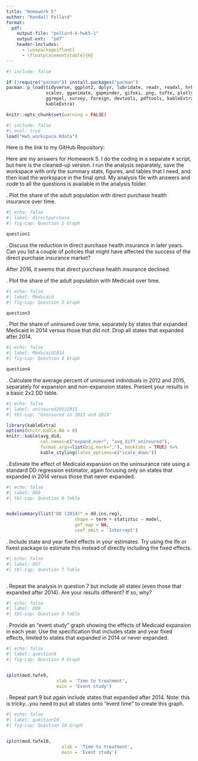```yaml
---
title: "Homework 5"
author: "Kendall Pollard"
format:
  pdf:
    output-file: "pollard-k-hwk5-1"
    output-ext:  "pdf"
    header-includes:
      - \usepackage{float}
      - \floatplacement{table}{H}
---
```



```r
#| include: false

if (!require("pacman")) install.packages("pacman")
pacman::p_load(tidyverse, ggplot2, dplyr, lubridate, readr, readxl, hrbrthemes, fixest,
               scales, gganimate, gapminder, gifski, png, tufte, plotly, OECD,
               ggrepel, survey, foreign, devtools, pdftools, kableExtra, modelsummary,
               kableExtra)
```


```r
knitr::opts_chunk$set(warning = FALSE)
```


```r
#| include: false
#| eval: true
load("Hw5_workspace.Rdata")
```

Here is the link to my GitHub Repository:

Here are my answers for Homework 5. I do the coding in a separate `R` script, but here is the cleaned-up version. I run the analysis separately, save the workspace with only the summary stats, figures, and tables that I need, and then load the workspace in the final qmd. My analysis file with answers and code to all the questions is available in the analysis folder. 

\newpage 

\vspace{.2in}
\noindent 1. Plot the share of the adult population with direct purchase health insurance over time. <br>

```r
#| echo: false
#| label: directpurchase
#| fig-cap: Question 1 Graph

question1
```


\newpage 

\vspace{.2in}
\noindent 2. Discuss the reduction in direct purchase health insurance in later years. Can you list a couple of policies that might have affected the success of the direct purchase insurance market? <br>

After 2016, it seems that direct purchase health insurance declined. 


\newpage 

\vspace{.2in}
\noindent 3. Plot the share of the adult population with Medicaid over time. <br>

```r
#| echo: false
#| label: Medicaid
#| fig-cap: Question 3 Graph

question3
```


\newpage 

\vspace{.2in}
\noindent 4. Plot the share of uninsured over time, separately by states that expanded Medicaid in 2014 versus those that did not. Drop all states that expanded after 2014. <br>

```r
#| echo: false
#| label: Medicaid2014
#| fig-cap: Question 4 Graph

question4
```

\newpage 

\vspace{.2in}
\noindent 5. Calculate the average percent of uninsured individuals in 2012 and 2015, separately for expansion and non-expansion states. Present your results in a basic 2x2 DD table. <br>

```r
#| echo: false
#| label: uninsured20122015
#| tbl-cap: "Uninsured in 2012 and 2015"

library(kableExtra)
options(knitr.kable.NA = 0)
knitr::kable(avg_did, 
             col.names=c("expand_ever", "avg_diff_uninsured"),
             format.args=list(big.mark=","), booktabs = TRUE) %>%
             kable_styling(latex_options=c("scale_down"))

```

\newpage 

\vspace{.2in}
\noindent 6. Estimate the effect of Medicaid expansion on the uninsurance rate using a standard DD regression estimator, again focusing only on states that expanded in 2014 versus those that never expanded. <br>

```r
#| echo: false
#| label: DD6
#| tbl-cap: Question 6 Table


modelsummary(list("DD (2014)" = dd.ins.reg),
                          shape = term + statistic ~ model, 
                          gof_map = NA,
                          coef_omit = 'Intercept')
```

\newpage 

\vspace{.2in}
\noindent 7. Include state and year fixed effects in your estimates. Try using the lfe or fixest package to estimate this instead of directly including the fixed effects. <br>

```r
#| echo: false
#| label: DD7
#| tbl-cap: Question 7 Table



```


\newpage 

\vspace{.2in}
\noindent 8. Repeat the analysis in question 7 but include all states (even those that expanded after 2014). Are your results different? If so, why? <br>

```r
#| echo: false
#| label: DD8
#| tbl-cap: Question 8 Table

```



\newpage 

\vspace{.2in}
\noindent 9. Provide an “event study” graph showing the effects of Medicaid expansion in each year. Use the specification that includes state and year fixed effects, limited to states that expanded in 2014 or never expanded. <br>

```r
#| echo: false
#| label: question9
#| fig-cap: Question 9 Graph


iplot(mod.twfe9, 
                   xlab = 'Time to treatment',
                   main = 'Event study')
```


\newpage 

\vspace{.2in}
\noindent 10. Repeat part 9 but again include states that expanded after 2014. Note: this is tricky…you need to put all states onto “event time” to create this graph. <br>


```r
#| echo: false
#| label: question10
#| fig-cap: Question 10 Graph


iplot(mod.twfe10, 
                     xlab = 'Time to treatment',
                     main = 'Event study')

```




